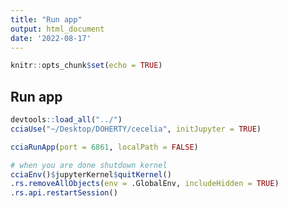 ```yaml
---
title: "Run app"
output: html_document
date: '2022-08-17'
---
```


```r
knitr::opts_chunk$set(echo = TRUE)
```

## Run app

```r
devtools::load_all("../")
cciaUse("~/Desktop/DOHERTY/cecelia", initJupyter = TRUE)

cciaRunApp(port = 6861, localPath = FALSE)

# when you are done shutdown kernel
cciaEnv()$jupyterKernel$quitKernel()
.rs.removeAllObjects(env = .GlobalEnv, includeHidden = TRUE)
.rs.api.restartSession()
```

